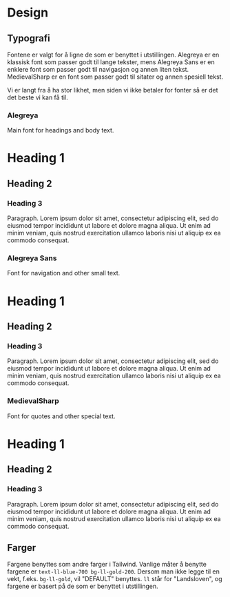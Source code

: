 
# Design

## Typografi
Fontene er valgt for å ligne de som er benyttet i utstillingen. Alegreya er en klassisk font som passer godt til lange tekster, mens Alegreya Sans er en enklere font som passer godt til navigasjon og annen liten tekst. MedievalSharp er en font som passer godt til sitater og annen spesiell tekst.

Vi er langt fra å ha stor likhet, men siden vi ikke betaler for fonter så er det det beste vi kan få til.

### Alegreya
Main font for headings and body text.

<h1 className='font-serif text-5xl'>Heading 1</h1>
<h2 className='font-serif text-4xl'>Heading 2</h2>
<h3 className='font-serif text-3xl'>Heading 3</h3>
<p className='font-serif'>Paragraph. Lorem ipsum dolor sit amet, consectetur adipiscing elit, sed do eiusmod tempor incididunt ut labore et dolore magna aliqua. Ut enim ad minim veniam, quis nostrud exercitation ullamco laboris nisi ut aliquip ex ea commodo consequat.</p>

### Alegreya Sans
Font for navigation and other small text.

<h1 className='font-sans text-5xl'>Heading 1</h1>
<h2 className='font-sans text-4xl'>Heading 2</h2>
<h3 className='font-sans text-3xl'>Heading 3</h3>
<p className='font-sans'>Paragraph. Lorem ipsum dolor sit amet, consectetur adipiscing elit, sed do eiusmod tempor incididunt ut labore et dolore magna aliqua. Ut enim ad minim veniam, quis nostrud exercitation ullamco laboris nisi ut aliquip ex ea commodo consequat.</p>

### MedievalSharp
Font for quotes and other special text.

<h1 className='font-antiqua text-5xl'>Heading 1</h1>
<h2 className='font-antiqua text-4xl'>Heading 2</h2>
<h3 className='font-antiqua text-3xl'>Heading 3</h3>
<p className='font-antiqua'>Paragraph. Lorem ipsum dolor sit amet, consectetur adipiscing elit, sed do eiusmod tempor incididunt ut labore et dolore magna aliqua. Ut enim ad minim veniam, quis nostrud exercitation ullamco laboris nisi ut aliquip ex ea commodo consequat.</p>

## Farger

Fargene benyttes som andre farger i Tailwind. Vanlige måter å benytte fargene er `text-ll-blue-700 bg-ll-gold-200`. Dersom man ikke legge til en vekt, f.eks. `bg-ll-gold`, vil "DEFAULT" benyttes. `ll` står for "Landsloven", og fargene er basert på de som er benyttet i utstillingen.

<Colors colors={config.theme.extend.colors} />